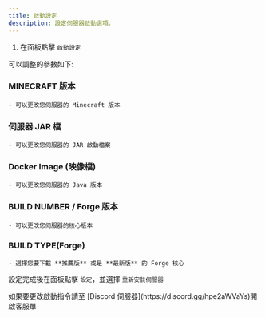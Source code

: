```yaml
---
title: 啟動設定
description: 設定伺服器啟動選項。
---
```



<Callout title="仍在努力撰寫！" />

1. 在面板點擊 `啟動設定`

可以調整的參數如下:

### MINECRAFT 版本
    - 可以更改您伺服器的 Minecraft 版本

### 伺服器 JAR 檔
    - 可以更改您伺服器的 JAR 啟動檔案

### Docker Image (映像檔)
    - 可以更改您伺服器的 Java 版本

### BUILD NUMBER / Forge 版本
    - 可以更改您伺服器的核心版本

### BUILD TYPE(Forge)
    - 選擇您要下載 **推薦版** 或是 **最新版** 的 Forge 核心

設定完成後在面板點擊 `設定`，並選擇 `重新安裝伺服器`

<Callout title="警告" type="warn">
  如果要更改啟動指令請至 [Discord 伺服器](https://discord.gg/hpe2aWVaYs)開啟客服單
</Callout>
